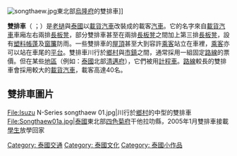 [[Image:songthaew.jpg|thumb]]東北部[[烏隆府|烏隆府]]的雙排車]]

'''雙排車'''（{{lang-lo|ສອງແຖວ}} {{IPA-lo|sɔ̌ːŋtʰíw|}}；{{lang-th|สองแถว}}）是[[老撾|老撾]]與[[泰國|泰國]]以[[載貨汽車|載貨汽車]]改裝成的載客[[汽車|汽車]]。它的名字來自[[載貨汽車|載貨汽車]]車廂左右兩排[[凳|長板凳]]，部分雙排車甚至在兩排[[凳|長板凳]]之間加上第三排[[凳|長板凳]]，設有[[塑料|塑料]][[帳蓬|帳蓬]]及[[窗簾|窗簾]]防雨。一些雙排車的[[屋頂|屋頂]]甚至大到容許[[乘客|乘客]]站立在車裡，[[乘客|乘客]]亦可以站在車尾的[[平台|平台]]。雙排車川行於[[鄉村|鄉村]]與[[市鎮|市鎮]]之間，通常採用一組固定[[路線|路線]]的票價。但在某些[[地區|地區]]（例如：[[泰國|泰國]]北部[[清邁府|清邁府]]），它們被用[[計程車|計程車]]。[[路線|路線]]較長的雙排車會採用較大的[[載貨汽車|載貨汽車]]，載客高達40名。

== 雙排車圖片 ==
<gallery>
File:Isuzu N-Series songthaew 01.jpg|川行於[[鄉村|鄉村]]的中型的雙排車
File:Songthaew01a.jpg|[[泰國|泰國]]東北部[[四色菊府|四色菊府]]干他拉叻縣，2005年1月雙排車接載[[學生|學生]]放學回家
</gallery>

[[Category:_泰國交通|Category: 泰國交通]]
[[Category:_泰國文化|Category: 泰國文化]]
[[Category:_泰國小作品|Category: 泰國小作品]]